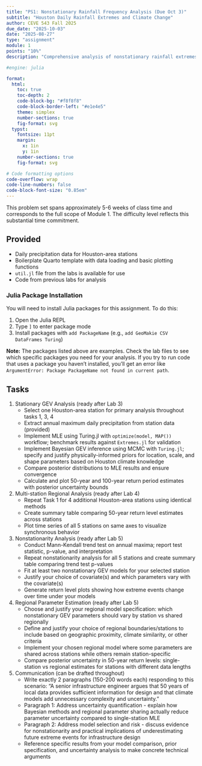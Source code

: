 ```yaml
---
title: "PS1: Nonstationary Rainfall Frequency Analysis (Due Oct 3)"
subtitle: "Houston Daily Rainfall Extremes and Climate Change"
author: CEVE 543 Fall 2025
due_date: "2025-10-03"
date: "2025-08-27"
type: "assignment"
module: 1
points: "10%"
description: "Comprehensive analysis of nonstationary rainfall extremes using EVT, Bayesian methods, and hierarchical modeling"

#engine: julia

format:
  html:
    toc: true
    toc-depth: 2
    code-block-bg: "#f8f8f8"
    code-block-border-left: "#e1e4e5"
    theme: simplex
    number-sections: true
    fig-format: svg
  typst:
    fontsize: 11pt
    margin: 
      x: 1in
      y: 1in
    number-sections: true
    fig-format: svg

# Code formatting options
code-overflow: wrap
code-line-numbers: false
code-block-font-size: "0.85em"
---
```


This problem set spans approximately 5-6 weeks of class time and corresponds to the full scope of Module 1.
The difficulty level reflects this substantial time commitment.

## Provided

- Daily precipitation data for Houston-area stations 
- Boilerplate Quarto template with data loading and basic plotting functions
- `util.jl` file from the labs is available for use
- Code from previous labs for analysis

### Julia Package Installation

You will need to install Julia packages for this assignment. To do this:

1. Open the Julia REPL
2. Type `]` to enter package mode  
3. Install packages with `add PackageName` (e.g., `add GeoMakie CSV DataFrames Turing`)

**Note:** The packages listed above are examples. Check the lab files to see which specific packages you need for your analysis. If you try to run code that uses a package you haven't installed, you'll get an error like `ArgumentError: Package PackageName not found in current path`.

## Tasks

1. Stationary GEV Analysis (ready after Lab 3)
   - Select one Houston-area station for primary analysis throughout tasks 1, 3, 4
   - Extract annual maximum daily precipitation from station data (provided)
   - Implement MLE using Turing.jl with `optimize(model, MAP())` workflow; benchmark results against `Extremes.jl` for validation
   - Implement Bayesian GEV inference using MCMC with `Turing.jl`; specify and justify physically-informed priors for location, scale, and shape parameters based on Houston climate knowledge
   - Compare posterior distributions to MLE results and ensure convergence
   - Calculate and plot 50-year and 100-year return period estimates with posterior uncertainty bounds

2. Multi-station Regional Analysis (ready after Lab 4)
   - Repeat Task 1 for 4 additional Houston-area stations using identical methods
   - Create summary table comparing 50-year return level estimates across stations
   - Plot time series of all 5 stations on same axes to visualize synchronous behavior

3. Nonstationarity Analysis (ready after Lab 5)
   - Conduct Mann-Kendall trend test on annual maxima; report test statistic, p-value, and interpretation
   - Repeat nonstationarity analysis for all 5 stations and create summary table comparing trend test p-values
   - Fit at least two nonstationary GEV models for your selected station
   - Justify your choice of covariate(s) and which parameters vary with the covariate(s)
   - Generate return level plots showing how extreme events change over time under your models

4. Regional Parameter Estimation (ready after Lab 5)
   - Choose and justify your regional model specification: which nonstationary GEV parameters should vary by station vs shared regionally
   - Define and justify your choice of regional boundaries/stations to include based on geographic proximity, climate similarity, or other criteria
   - Implement your chosen regional model where some parameters are shared across stations while others remain station-specific
   - Compare posterior uncertainty in 50-year return levels: single-station vs regional estimates for stations with different data lengths

5. Communication (can be drafted throughout)
   - Write exactly 2 paragraphs (150-200 words each) responding to this scenario: "A senior infrastructure engineer argues that 50 years of local data provides sufficient information for design and that climate models add unnecessary complexity and uncertainty."
   - Paragraph 1: Address uncertainty quantification - explain how Bayesian methods and regional parameter sharing actually reduce parameter uncertainty compared to single-station MLE
   - Paragraph 2: Address model selection and risk - discuss evidence for nonstationarity and practical implications of underestimating future extreme events for infrastructure design
   - Reference specific results from your model comparison, prior specification, and uncertainty analysis to make concrete technical arguments